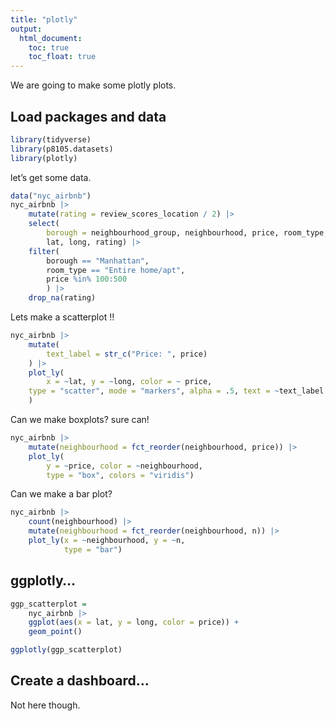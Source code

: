 ```yaml
---
title: "plotly"
output: 
  html_document:
    toc: true
    toc_float: true
---
```


We are going to make some plotly plots.

## Load packages and data

```r
library(tidyverse)
library(p8105.datasets)
library(plotly)

```

let's get some data.

```r
data("nyc_airbnb")
nyc_airbnb |> 
    mutate(rating = review_scores_location / 2) |> 
    select(
        borough = neighbourhood_group, neighbourhood, price, room_type,
        lat, long, rating) |> 
    filter(
        borough == "Manhattan",
        room_type == "Entire home/apt",
        price %in% 100:500
        ) |> 
    drop_na(rating)
```

Lets make a scatterplot !!

```r
nyc_airbnb |>
    mutate(
        text_label = str_c("Price: ", price)
    ) |> 
    plot_ly(
        x = ~lat, y = ~long, color = ~ price,
    type = "scatter", mode = "markers", alpha = .5, text = ~text_label
    )
```

Can we make boxplots? sure can!

```r
nyc_airbnb |>
    mutate(neighbourhood = fct_reorder(neighbourhood, price)) |> 
    plot_ly(
        y = ~price, color = ~neighbourhood,
        type = "box", colors = "viridis")

```

Can we make a bar plot?

```r
nyc_airbnb |> 
    count(neighbourhood) |>
    mutate(neighbourhood = fct_reorder(neighbourhood, n)) |> 
    plot_ly(x = ~neighbourhood, y = ~n,
            type = "bar")
```


## ggplotly...

```r
ggp_scatterplot = 
    nyc_airbnb |> 
    ggplot(aes(x = lat, y = long, color = price)) +
    geom_point()

ggplotly(ggp_scatterplot)
```

## Create a dashboard...

Not here though.



